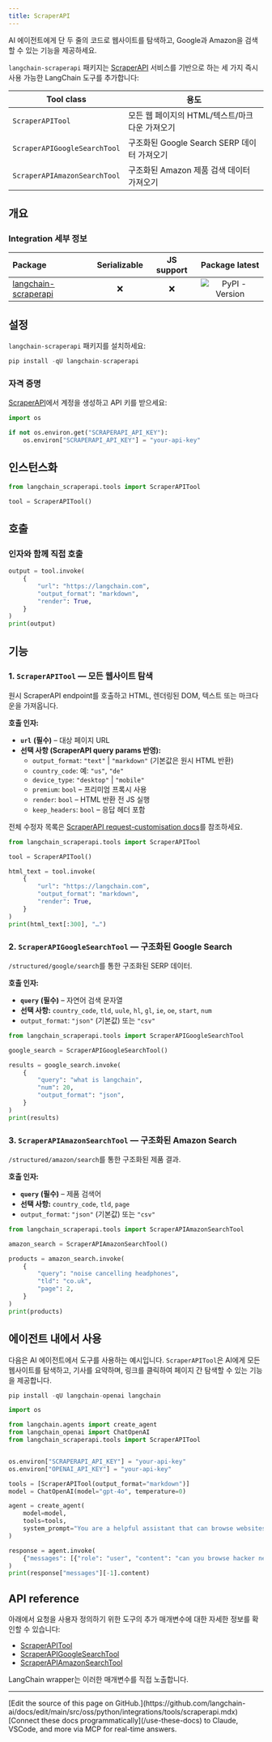 ```yaml
---
title: ScraperAPI
---
```


AI 에이전트에게 단 두 줄의 코드로 웹사이트를 탐색하고, Google과 Amazon을 검색할 수 있는 기능을 제공하세요.

`langchain-scraperapi` 패키지는 [ScraperAPI](https://www.scraperapi.com/) 서비스를 기반으로 하는 세 가지 즉시 사용 가능한 LangChain 도구를 추가합니다:

| Tool class | 용도 |
|------------|------------------|
| `ScraperAPITool` | 모든 웹 페이지의 HTML/텍스트/마크다운 가져오기 |
| `ScraperAPIGoogleSearchTool` | 구조화된 Google Search SERP 데이터 가져오기 |
| `ScraperAPIAmazonSearchTool` | 구조화된 Amazon 제품 검색 데이터 가져오기 |

## 개요

### Integration 세부 정보

| Package | Serializable | JS support |  Package latest |
| :--- | :---: | :---: | :---: |
| [langchain-scraperapi](https://pypi.org/project/langchain-scraperapi/) | ❌ | ❌ |  ![PyPI - Version](https://img.shields.io/pypi/v/langchain-scraperapi?style=flat-square&label=%20) |

## 설정

`langchain-scraperapi` 패키지를 설치하세요:

```python
pip install -qU langchain-scraperapi
```

### 자격 증명

[ScraperAPI](https://www.scraperapi.com/)에서 계정을 생성하고 API 키를 받으세요:

```python
import os

if not os.environ.get("SCRAPERAPI_API_KEY"):
    os.environ["SCRAPERAPI_API_KEY"] = "your-api-key"
```

## 인스턴스화

```python
from langchain_scraperapi.tools import ScraperAPITool

tool = ScraperAPITool()
```

## 호출

### 인자와 함께 직접 호출

```python
output = tool.invoke(
    {
        "url": "https://langchain.com",
        "output_format": "markdown",
        "render": True,
    }
)
print(output)
```

## 기능

### 1. `ScraperAPITool` — 모든 웹사이트 탐색

원시 ScraperAPI endpoint를 호출하고 HTML, 렌더링된 DOM, 텍스트 또는 마크다운을 가져옵니다.

**호출 인자:**

* **`url`** **(필수)** – 대상 페이지 URL
* **선택 사항 (ScraperAPI query params 반영):**
  * `output_format`: `"text"` | `"markdown"` (기본값은 원시 HTML 반환)
  * `country_code`: 예: `"us"`, `"de"`
  * `device_type`: `"desktop"` | `"mobile"`
  * `premium`: `bool` – 프리미엄 프록시 사용
  * `render`: `bool` – HTML 반환 전 JS 실행
  * `keep_headers`: `bool` – 응답 헤더 포함

전체 수정자 목록은 [ScraperAPI request-customisation docs](https://docs.scraperapi.com/python/making-requests/customizing-requests)를 참조하세요.

```python
from langchain_scraperapi.tools import ScraperAPITool

tool = ScraperAPITool()

html_text = tool.invoke(
    {
        "url": "https://langchain.com",
        "output_format": "markdown",
        "render": True,
    }
)
print(html_text[:300], "…")
```

### 2. `ScraperAPIGoogleSearchTool` — 구조화된 Google Search

`/structured/google/search`를 통한 구조화된 SERP 데이터.

**호출 인자:**

* **`query`** **(필수)** – 자연어 검색 문자열
* **선택 사항:** `country_code`, `tld`, `uule`, `hl`, `gl`, `ie`, `oe`, `start`, `num`
* `output_format`: `"json"` (기본값) 또는 `"csv"`

```python
from langchain_scraperapi.tools import ScraperAPIGoogleSearchTool

google_search = ScraperAPIGoogleSearchTool()

results = google_search.invoke(
    {
        "query": "what is langchain",
        "num": 20,
        "output_format": "json",
    }
)
print(results)
```

### 3. `ScraperAPIAmazonSearchTool` — 구조화된 Amazon Search

`/structured/amazon/search`를 통한 구조화된 제품 결과.

**호출 인자:**

* **`query`** **(필수)** – 제품 검색어
* **선택 사항:** `country_code`, `tld`, `page`
* `output_format`: `"json"` (기본값) 또는 `"csv"`

```python
from langchain_scraperapi.tools import ScraperAPIAmazonSearchTool

amazon_search = ScraperAPIAmazonSearchTool()

products = amazon_search.invoke(
    {
        "query": "noise cancelling headphones",
        "tld": "co.uk",
        "page": 2,
    }
)
print(products)
```

## 에이전트 내에서 사용

다음은 AI 에이전트에서 도구를 사용하는 예시입니다. `ScraperAPITool`은 AI에게 모든 웹사이트를 탐색하고, 기사를 요약하며, 링크를 클릭하여 페이지 간 탐색할 수 있는 기능을 제공합니다.

```python
pip install -qU langchain-openai langchain
```

```python
import os

from langchain.agents import create_agent
from langchain_openai import ChatOpenAI
from langchain_scraperapi.tools import ScraperAPITool


os.environ["SCRAPERAPI_API_KEY"] = "your-api-key"
os.environ["OPENAI_API_KEY"] = "your-api-key"

tools = [ScraperAPITool(output_format="markdown")]
model = ChatOpenAI(model="gpt-4o", temperature=0)

agent = create_agent(
    model=model,
    tools=tools,
    system_prompt="You are a helpful assistant that can browse websites for users. When asked to browse a website or a link, do so with the ScraperAPITool, then provide information based on the website based on the user's needs.",
)

response = agent.invoke(
    {"messages": [{"role": "user", "content": "can you browse hacker news and summarize the first website"}]}
)
print(response["messages"][-1].content)
```

## API reference

아래에서 요청을 사용자 정의하기 위한 도구의 추가 매개변수에 대한 자세한 정보를 확인할 수 있습니다:

* [ScraperAPITool](https://docs.scraperapi.com/python/making-requests/customizing-requests)
* [ScraperAPIGoogleSearchTool](https://docs.scraperapi.com/python/make-requests-with-scraperapi-in-python/scraperapi-structured-data-collection-in-python/google-serp-api-structured-data-in-python)
* [ScraperAPIAmazonSearchTool](https://docs.scraperapi.com/python/make-requests-with-scraperapi-in-python/scraperapi-structured-data-collection-in-python/amazon-search-api-structured-data-in-python)

LangChain wrapper는 이러한 매개변수를 직접 노출합니다.

---

<Callout icon="pen-to-square" iconType="regular">
    [Edit the source of this page on GitHub.](https://github.com/langchain-ai/docs/edit/main/src/oss/python/integrations/tools/scraperapi.mdx)
</Callout>
<Tip icon="terminal" iconType="regular">
    [Connect these docs programmatically](/use-these-docs) to Claude, VSCode, and more via MCP for    real-time answers.
</Tip>
